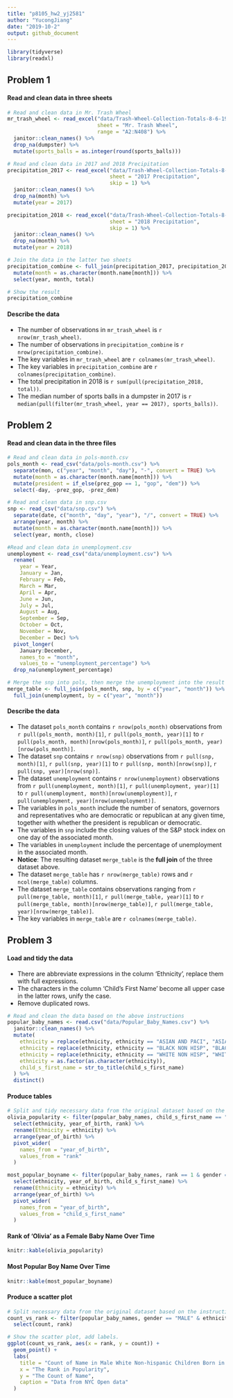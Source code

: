 ```yaml
---
title: "p8105_hw2_yj2581"
author: "YucongJiang"
date: "2019-10-2"
output: github_document
---
```


```r
library(tidyverse)
library(readxl)
```

## Problem 1

#### Read and clean data in three sheets

```r

# Read and clean data in Mr. Trash Wheel
mr_trash_wheel <- read_excel("data/Trash-Wheel-Collection-Totals-8-6-19.xlsx", 
                             sheet = "Mr. Trash Wheel", 
                             range = "A2:N408") %>%
  janitor::clean_names() %>%
  drop_na(dumpster) %>%
  mutate(sports_balls = as.integer(round(sports_balls)))

# Read and clean data in 2017 and 2018 Precipitation
precipitation_2017 <- read_excel("data/Trash-Wheel-Collection-Totals-8-6-19.xlsx",
                                 sheet = "2017 Precipitation",
                                 skip = 1) %>%
  janitor::clean_names() %>%
  drop_na(month) %>%
  mutate(year = 2017)

precipitation_2018 <- read_excel("data/Trash-Wheel-Collection-Totals-8-6-19.xlsx",
                                 sheet = "2018 Precipitation",
                                 skip = 1) %>%
  janitor::clean_names() %>%
  drop_na(month) %>%
  mutate(year = 2018)

# Join the data in the latter two sheets
precipitation_combine <- full_join(precipitation_2017, precipitation_2018) %>%
  mutate(month = as.character(month.name[month])) %>%
  select(year, month, total)

# Show the result
precipitation_combine
```

#### Describe the data

* The number of observations in `mr_trash_wheel` is `r nrow(mr_trash_wheel)`.
* The number of observations in `precipitation_combine` is `r nrow(precipitation_combine)`.
* The key variables in `mr_trash_wheel` are `r colnames(mr_trash_wheel)`.
* The key variables in `precipitation_combine` are `r colnames(precipitation_combine)`.
* The total precipitation in 2018 is `r sum(pull(precipitation_2018, total))`.
* The median number of sports balls in a dumpster in 2017 is `r median(pull(filter(mr_trash_wheel, year == 2017), sports_balls))`.

## Problem 2

#### Read and clean data in the three files

```r

# Read and clean data in pols-month.csv
pols_month <- read_csv("data/pols-month.csv") %>%
  separate(mon, c("year", "month", "day"), "-", convert = TRUE) %>%
  mutate(month = as.character(month.name[month])) %>%
  mutate(president = if_else(prez_gop == 1, "gop", "dem")) %>%
  select(-day, -prez_gop, -prez_dem)

# Read and clean data in snp.csv
snp <- read_csv("data/snp.csv") %>%
  separate(date, c("month", "day", "year"), "/", convert = TRUE) %>%
  arrange(year, month) %>%
  mutate(month = as.character(month.name[month])) %>%
  select(year, month, close)

#Read and clean data in unemployment.csv
unemployment <- read_csv("data/unemployment.csv") %>%
  rename(
    year = Year,
    January = Jan,
    February = Feb,
    March = Mar,
    April = Apr,
    June = Jun,
    July = Jul,
    August = Aug,
    September = Sep,
    October = Oct,
    November = Nov,
    December = Dec) %>%
  pivot_longer(
    January:December,
    names_to = "month",
    values_to = "unemployment_percentage") %>%
  drop_na(unemployment_percentage)

# Merge the snp into pols, then merge the unemployment into the result
merge_table <- full_join(pols_month, snp, by = c("year", "month")) %>%
  full_join(unemployment, by = c("year", "month"))

```

#### Describe the data

* The dataset `pols_month` contains `r nrow(pols_month)` observations from `r pull(pols_month, month)[1]`, `r pull(pols_month, year)[1]` to `r pull(pols_month, month)[nrow(pols_month)]`, `r pull(pols_month, year)[nrow(pols_month)]`.
* The dataset `snp` contains `r nrow(snp)` observations from `r pull(snp, month)[1]`, `r pull(snp, year)[1]` to `r pull(snp, month)[nrow(snp)]`, `r pull(snp, year)[nrow(snp)]`.
* The dataset `unemployment` contains `r nrow(unemployment)` observations from `r pull(unemployment, month)[1]`, `r pull(unemployment, year)[1]` to `r pull(unemployment, month)[nrow(unemployment)]`, `r pull(unemployment, year)[nrow(unemployment)]`.
* The variables in `pols_month` include the number of senators, governors and representatives who are democratic or republican at any given time, together with whether the president is republican or democratic.
* The variables in `snp` include the closing values of the S&P stock index on one day of the associated month.
* The variables in `unemployment` include the percentage of unemployment in the associated month.
* **Notice**: The resulting dataset `merge_table` is the **full join** of the three dataset above.
* The dataset `merge_table` has `r nrow(merge_table)` rows and `r ncol(merge_table)` columns.
* The dataset `merge_table` contains observations ranging from `r pull(merge_table, month)[1]`, `r pull(merge_table, year)[1]` to `r pull(merge_table, month)[nrow(merge_table)]`, `r pull(merge_table, year)[nrow(merge_table)]`.
* The key variables in `merge_table` are `r colnames(merge_table)`.

## Problem 3

#### Load and tidy the data

* There are abbreviate expressions in the column 'Ethnicity', replace them with full expressions.
* The characters in the column 'Child's First Name' become all upper case in the latter rows, unify the case.
* Remove duplicated rows.

```r

# Read and clean the data based on the above instructions
popular_baby_names <- read.csv("data/Popular_Baby_Names.csv") %>%
  janitor::clean_names() %>%
  mutate(
    ethnicity = replace(ethnicity, ethnicity == "ASIAN AND PACI", "ASIAN AND PACIFIC ISLANDER"),
    ethnicity = replace(ethnicity, ethnicity == "BLACK NON HISP", "BLACK NON HISPANIC"),
    ethnicity = replace(ethnicity, ethnicity == "WHITE NON HISP", "WHITE NON HISPANIC"),
    ethnicity = as.factor(as.character(ethnicity)),
    child_s_first_name = str_to_title(child_s_first_name)
  ) %>%
  distinct()
```

#### Produce tables

```r

# Split and tidy necessary data from the original dataset based on the instructions
olivia_popularity <- filter(popular_baby_names, child_s_first_name == "Olivia" & gender == "FEMALE") %>%
  select(ethnicity, year_of_birth, rank) %>%
  rename(Ethnicity = ethnicity) %>%
  arrange(year_of_birth) %>%
  pivot_wider(
    names_from = "year_of_birth",
    values_from = "rank"
  )

most_popular_boyname <- filter(popular_baby_names, rank == 1 & gender == "MALE") %>%
  select(ethnicity, year_of_birth, child_s_first_name) %>%
  rename(Ethnicity = ethnicity) %>%
  arrange(year_of_birth) %>%
  pivot_wider(
    names_from = "year_of_birth",
    values_from = "child_s_first_name"
  )
```


#### Rank of 'Olivia' as a Female Baby Name Over Time
```r

knitr::kable(olivia_popularity)
```

#### Most Popular Boy Name Over Time
```r

knitr::kable(most_popular_boyname)
```

#### Produce a scatter plot

```r
# Split necessary data from the original dataset based on the instructions
count_vs_rank <- filter(popular_baby_names, gender == "MALE" & ethnicity == "WHITE NON HISPANIC" & year_of_birth == 2016) %>%
  select(count, rank)

# Show the scatter plot, add labels.
ggplot(count_vs_rank, aes(x = rank, y = count)) + 
  geom_point() +
  labs(
    title = "Count of Name in Male White Non-hispanic Children Born in 2016",
    x = "The Rank in Popularity",
    y = "The Count of Name",
    caption = "Data from NYC Open data"
  )
```


